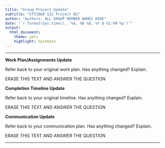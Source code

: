 ```yaml
---
title: "Group Project Update"
subtitle: "STT2860 S22 Project 02"
author: "Authors: ALL GROUP MEMBER NAMES HERE"
date: "`r format(Sys.time(), '%A, %B %d, %Y @ %I:%M %p')`"
output: 
  html_document: 
    theme: yeti
    highlight: textmate
---
```

***

**Work Plan/Assignments Update**

Refer back to your original work plan. Has anything changed? Explain.

ERASE THIS TEXT AND ANSWER THE QUESTION

**Completion Timeline Update**

Refer back to your original timeline. Has anything changed? Explain.

ERASE THIS TEXT AND ANSWER THE QUESTION

**Communication Update**

Refer back to your communication plan. Has anything changed? Explain.

ERASE THIS TEXT AND ANSWER THE QUESTION

***
